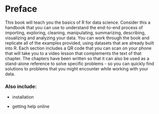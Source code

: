 # Preface {.unnumbered}

This book will teach you the basics of R for data science. Consider this a handbook that you can use to understand the end-to-end process of importing, exploring, cleaning, manipulating, summarizing, describing, visualizing and analyzing your data. You can work through the book and replicate all of the examples provided, using datasets that are already built into R. Each section includes a QR code that you can scan on your phone that will take you to a video lesson that complements the text of that chapter. The chapters have been written so that it can also be used as a stand-alone reference to solve specific problems - so you can quickly find solutions to problems that you might encounter while working with your data.

### Also include:

-   installation

-   getting help online
